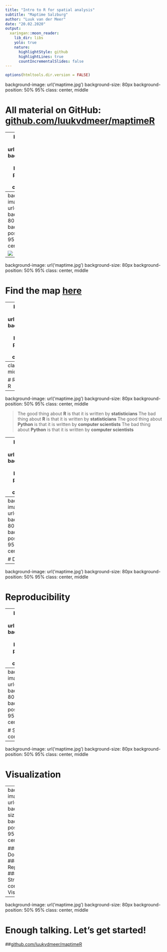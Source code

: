```yaml
---
title: "Intro to R for spatial analysis"
subtitle: "Maptime Salzburg"
author: "Luuk van der Meer"
date: "20.02.2020"
output:
  xaringan::moon_reader:
    lib_dir: libs
    yolo: true
    nature:
      highlightStyle: github
      highlightLines: true
      countIncrementalSlides: false
---
```


```r
options(htmltools.dir.version = FALSE)
```

background-image: url('maptime.jpg')
background-size: 80px
background-position: 50% 95%
class: center, middle

# All material on GitHub: [github.com/luukvdmeer/maptimeR](https://github.com/luukvdmeer/maptimeR)

---
background-image: url('maptime.jpg')
background-size: 80px
background-position: 50% 95%
class: center, middle

# Programming...

---
background-image: url('maptime.jpg')
background-size: 80px
background-position: 50% 95%
class: center, middle

<img src="https://www.meme-arsenal.com/memes/cb724603ebafcdc0d31fe6f2e5c8a36b.jpg" style="display: block; margin: auto;" />

---
background-image: url('maptime.jpg')
background-size: 80px
background-position: 50% 95%
class: center, middle

# Find the map [here](https://luukvdmeer.github.io/maptimeR/castles.html)

---
background-image: url('maptime.jpg')
background-size: 80px
background-position: 50% 95%
class: center, middle

## Programming is a **tool** to get your things done
## It is meant to make your life **easier**, not harder

---
class: center, middle, inverse

# Reasons to use R

---
background-image: url('maptime.jpg')
background-size: 80px
background-position: 50% 95%
class: center, middle

> The good thing about **R** is that it is written by **statisticians**
> The bad thing about **R** is that it is written by **statisticians**
> The good thing about **Python** is that it is written by **computer scientists**
> The bad thing about **Python** is that it is written by **computer scientists**

---
background-image: url('maptime.jpg')
background-size: 80px
background-position: 50% 95%
class: center, middle

# CRAN

---
background-image: url('maptime.jpg')
background-size: 80px
background-position: 50% 95%
class: center, middle

# Documentation

---
background-image: url('maptime.jpg')
background-size: 80px
background-position: 50% 95%
class: center, middle

# Reproducibility

---
background-image: url('maptime.jpg')
background-size: 80px
background-position: 50% 95%
class: center, middle

# R Studio

---
background-image: url('maptime.jpg')
background-size: 80px
background-position: 50% 95%
class: center, middle

# Strong spatial community

---
background-image: url('maptime.jpg')
background-size: 80px
background-position: 50% 95%
class: center, middle

# Visualization

---
background-image: url('maptime.jpg')
background-size: 80px
background-position: 50% 95%
class: center, middle

### CRAN
### Documentation
### Reproducibility
### R Studio
### Strong spatial community
### Visualization

---
background-image: url('maptime.jpg')
background-size: 80px
background-position: 50% 95%
class: center, middle

# Enough talking. Let's get started!
##[github.com/luukvdmeer/maptimeR](https://github.com/luukvdmeer/maptimeR)

